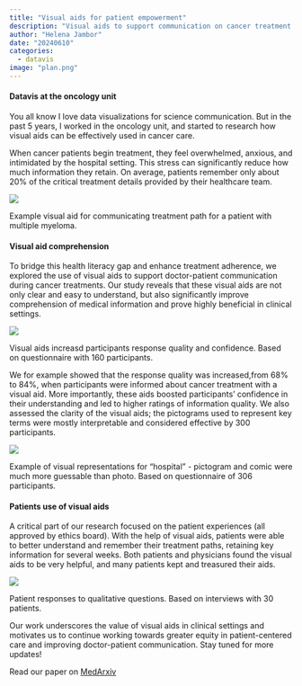 ```yaml
---
title: "Visual aids for patient empowerment"
description: "Visual aids to support communication on cancer treatment paths - new paper alert"
author: "Helena Jambor"
date: "20240610"
categories:
  - datavis
image: "plan.png"
---
```

#### Datavis at the oncology unit
You all know I love data visualizations for science communication. But in the past 5 years, I worked in the oncology unit, and started to research how visual aids can be effectively used in cancer care. 

When cancer patients begin treatment, they feel overwhelmed, anxious, and intimidated by the hospital setting. This stress can significantly reduce how much information they retain. On average, patients remember only about 20% of the critical treatment details provided by their healthcare team.

::: {#fig-visualaid}
![](plan.png) 

Example visual aid for communicating treatment path for a patient with multiple myeloma. 
:::

#### Visual aid comprehension
To bridge this health literacy gap and enhance treatment adherence, we explored the use of visual aids to support doctor-patient communication during cancer treatments. Our study reveals that these visual aids are not only clear and easy to understand, but also significantly improve comprehension of medical information and prove highly beneficial in clinical settings.

::: {#fig-anna}
![](Anna_PR.png)

Visual aids increasd participants response quality and confidence. Based on questionnaire with 160 participants. 
:::

We for example showed that the response quality was increased,from 68% to 84%, when participants were informed about cancer treatment with a visual aid. More importantly, these aids boosted participants' confidence in their understanding and led to higher ratings of information quality. We also assessed the clarity of the visual aids; the pictograms used to represent key terms were mostly interpretable and considered effective by 300 participants.

::: {#fig-julian}
![](Julian_PR.png)

Example of visual representations for "hospital" - pictogram and comic were much more guessable than photo. Based on questionnaire of 306 participants. 
:::

#### Patients use of visual aids 
A critical part of our research focused on the patient experiences (all approved by ethics board). With the help of visual aids, patients were able to better understand and remember their treatment paths, retaining key information for several weeks. Both patients and physicians found the visual aids to be very helpful, and many patients kept and treasured their aids.

::: {#fig-patients}
![](Patient_PR.png)


Patient responses to qualitative questions. Based on interviews with 30 patients. 
:::

Our work underscores the value of visual aids in clinical settings and motivates us to continue working towards greater equity in patient-centered care and improving doctor-patient communication. Stay tuned for more updates!

Read our paper on [MedArxiv](https://www.medrxiv.org/content/10.1101/2024.06.04.24308420v1)
